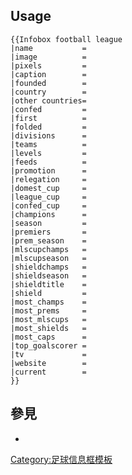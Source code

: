 {{Documentation subpage}}
<!--PLEASE ADD CATEGORIES AND INTERWIKIS AT THE BOTTOM OF THIS PAGE.-->

==Usage==
{{Infobox football league
|name           = {{{name}}}
|image          = {{{image}}}
|pixels         = {{{pixels}}}
|caption        = {{{caption}}}
|founded        = {{{founded}}}
|country        = {{{country}}}
|other countries= {{{other countries}}}
|confed         = {{{confed}}}
|first          = {{{first}}}
|folded         = {{{folded}}}
|divisions      = {{{divisions}}}
|conferences    = {{{conferences}}}
|teams          = {{{teams}}}
|levels         = {{{levels}}}
|feeds          = {{{feeds}}}
|promotion      = {{{promotion}}}
|relegation     = {{{relegation}}}
|domest_cup     = {{{domest_cup}}}
|league_cup     = {{{league_cup}}}
|confed_cup     = {{{confed_cup}}}
|champions      = {{{champions}}}
|season         = {{{season}}}
|premiers       = {{{premiers}}}
|prem_season    = {{{prem_season}}}
|mlscupchamps   = {{{mlscupchamps}}}
|mlscupseason   = {{{mlscupseason}}}
|shieldtitle    = {{{shieldtitle}}}
|shieldchamps   = {{{shieldchamps}}}
|shieldseason   = {{{shieldseason}}}
|shield         = {{{shield}}}
|most_champs    = {{{most_champs}}}
|most_prems     = {{{most_prems}}}
|most_mlscups   = {{{most_mlscups}}}
|most_shields   = {{{most_shields}}}
|most_caps      = {{{most_caps}}}
|top_goalscorer = {{{top_goalscorer}}}
|tv             = {{{tv}}}
|website        = {{{website}}}
|current        = {{{current}}}
}}
<pre style="overflow:auto">
{{Infobox football league
|name           = 
|image          = 
|pixels         = 
|caption        = 
|founded        = 
|country        = 
|other countries= 
|confed         = 
|first          = 
|folded         = 
|divisions      = 
|teams          = 
|levels         = 
|feeds          = 
|promotion      = 
|relegation     = 
|domest_cup     = 
|league_cup     = 
|confed_cup     = 
|champions      = 
|season         = 
|premiers       = 
|prem_season    = 
|mlscupchamps   = 
|mlscupseason   = 
|shieldchamps   = 
|shieldseason   = 
|shieldtitle    = 
|shield         = 
|most_champs    = 
|most_prems     = 
|most_mlscups   = 
|most_shields   = 
|most_caps      = 
|top_goalscorer = 
|tv             = 
|website        = 
|current        = 
}}
</pre>

== 參見 ==
* {{Tl|Infobox sports league}}
<includeonly>
[[Category:足球信息框模板]]
</includeonly>